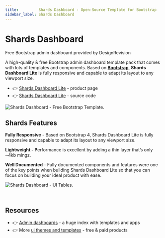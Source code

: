 ```yaml
---
title:         Shards Dashboard - Open-Source Template for Bootstrap 
sidebar_label: Shards Dashboard
---
```


# Shards Dashboard

<SubHeading>Free Bootstrap admin dashboard provided by DesignRevision</SubHeading>

A high-quality & free Bootstrap admin dashboard template pack that comes with lots of templates and components. 
Based on **[Bootstrap](https://www.admin-dashboards.com/bootstrap-5-templates/)**, **Shards Dashboard Lite** is fully responsive and capable to adapt its layout to any viewport size.

- 👉 [Shards Dashboard Lite](https://designrevision.com/downloads/shards-dashboard-lite/) - product page
- 👉 [Shards Dashboard Lite](https://github.com/DesignRevision/shards-dashboard) - source code

![Shards Dashboard - Free Bootstrap Template.](../../../static/assets/shards-dashboard.jpg)

## Shards Features

**Fully Responsive** - Based on Bootstrap 4, Shards Dashboard Lite is fully responsive and capable to adapt its layout to any viewport size.

**Lightweight - P**erformance is excellent by adding a thin layer that’s only \~4kb mingz.

**Well Documented** - Fully documented components and features were one of the key points when building Shards Dashboard Lite so that you can focus on building your ideal product with ease.

![Shards Dashboard - UI Tables.](../../../static/assets/shards-dashboard-ui-tables.jpg)

<br />

## Resources

- 👉 [Admin dashboards](https://www.admin-dashboards.com/) - a huge index with templates and apps
- 👉 More [ui themes and templates](https://www.ui-themes.com/) - free & paid products
